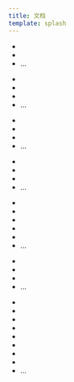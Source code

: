 ```yaml
---
title: 文档
template: splash
---
```



<CardGrid stagger>

<Card title="Linux" icon="linux">

- <InternalLink text="Linux 基础" href="linux/basics/filesystem/" />
- <InternalLink text="常用命令" href="linux/commands/file-directory/" />
- ...

</Card>

<Card title="Git" icon="seti:git">

- <InternalLink text="提交" href="git/operation/commit/" />
- <InternalLink text="还原" href="git/restore-operations/restore" />
- <InternalLink text="分支" href="git/branch/basics/" />
- ...

</Card>

<Card title="Neovim" icon="vim">

- <InternalLink text="基础" href="neovim/basics/motions/" />
- <InternalLink text="搜索" href="neovim/search-replace/search/" />
- <InternalLink text="跳转" href="neovim/positioning-jumping/jumplist/" />
- ...

</Card>

<Card title="前端" icon="seti:json">

- <InternalLink text="HTML" href="frontend/html/introduction/" />
- <InternalLink text="CSS" href="frontend/css/introduction/" />
- <InternalLink text="JavaScript" href="frontend/javascript/introduction/" />
- ...

</Card>

<Card title="Java" icon="seti:java">

- <InternalLink text="Java 语言" href="java/language/" />
- <InternalLink text="构建工具" href="java/build-tools/" />
- <InternalLink text="框架" href="java/framework/" />
- <InternalLink text="中间件" href="java/middleware/" />
- <InternalLink text="微服务" href="java/microservices/" />
- ...

</Card>

<Card title="Windows" icon="seti:windows">

- <InternalLink text="Windows 基础" href="windows/basics/file-hierarchy/" />
- <InternalLink text="Cmd" href="windows/command-prompt/introduction/" />
- <InternalLink text="PowerShell" href="windows/powershell/introduction/" />
- ...

</Card>

<Card title="其他" icon="document">

- <InternalLink text="Nginx" href="nginx" />
- <InternalLink text="Redis" href="redis" />
- <InternalLink text="HTTP" href="http" />
- <InternalLink text="Docker" href="docker" />
- <InternalLink text="MySQL" href="mysql" />
- <InternalLink text="Tomcat" href="tomcat" />
- <InternalLink text="UML 类图" href="uml-class-diagram" />
- <InternalLink text="设计模式" href="design-pattern" />
- ...

</Card>

</CardGrid>

